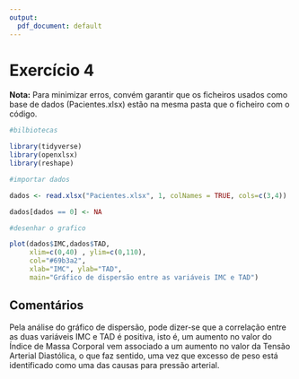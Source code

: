 ---
output:
  pdf_document: default
---
# Exercício 4

**Nota:** Para minimizar erros, convém garantir que os ficheiros usados como base de dados (Pacientes.xlsx) estão na mesma pasta que o ficheiro com o código.



```{r results="hide", error=FALSE, warning=FALSE, message=FALSE}

#bilbiotecas

library(tidyverse)
library(openxlsx)
library(reshape)

```

```{r eval=FALSE}

#importar dados

dados <- read.xlsx("Pacientes.xlsx", 1, colNames = TRUE, cols=c(3,4))

dados[dados == 0] <- NA

#desenhar o grafico

plot(dados$IMC,dados$TAD,
     xlim=c(0,40) , ylim=c(0,110), 
     col="#69b3a2",
     xlab="IMC", ylab="TAD",
     main="Gráfico de dispersão entre as variáveis IMC e TAD")


```

## Comentários

Pela análise do gráfico de dispersão, pode dizer-se que a correlação entre as duas variáveis IMC e TAD é positiva, isto é, um aumento no valor do Índice de Massa Corporal vem associado a um aumento no valor da Tensão Arterial Diastólica, o que faz sentido, uma vez que excesso de peso está identificado como uma das causas para pressão arterial.
